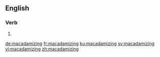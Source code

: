 ==English==

===Verb===
{{head|en|present participle}}

# {{present participle of|macadamize|lang=en|nocat=1}}

[[de:macadamizing]]
[[fr:macadamizing]]
[[ku:macadamizing]]
[[sv:macadamizing]]
[[vi:macadamizing]]
[[zh:macadamizing]]